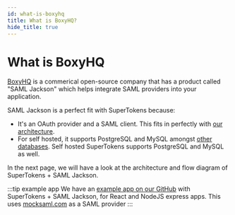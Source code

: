 ```yaml
---
id: what-is-boxyhq
title: What is BoxyHQ?
hide_title: true
---
```


<!-- COPY DOCS -->
<!-- ./thirdpartyemailpassword/common-customizations/saml/with-boxyhq/what-is-boxyhq.mdx -->

# What is BoxyHQ

[BoxyHQ](https://boxyhq.com/) is a commerical open-source company that has a product called "SAML Jackson" which helps integrate SAML providers into your application.

SAML Jackson is a perfect fit with SuperTokens because:
- It's an OAuth provider and a SAML client. This fits in perfectly with [our architecture](../saml-login).
- For self hosted, it supports PostgreSQL and MySQL amongst [other databases](https://boxyhq.com/docs/jackson/deploy/service#database). Self hosted SuperTokens supports PostgreSQL and MySQL as well.

In the next page, we will have a look at the architecture and flow diagram of SuperTokens + SAML Jackson.

:::tip example app
We have an [example app on our GitHub](https://github.com/supertokens/jackson-supertokens-express) with SuperTokens + SAML Jackson, for React and NodeJS express apps. This uses [mocksaml.com](https://mocksaml.com/) as a SAML provider
:::